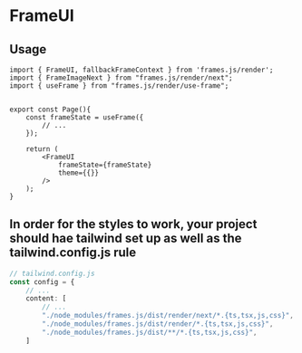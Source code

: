 # FrameUI

## Usage

```tsx [frames.js/render/types.tsx]
import { FrameUI, fallbackFrameContext } from 'frames.js/render';
import { FrameImageNext } from "frames.js/render/next";
import { useFrame } from "frames.js/render/use-frame";


export const Page(){
    const frameState = useFrame({
        // ...
    });

    return (
        <FrameUI
            frameState={frameState}
            theme={{}}
        />
    );
}

```

## In order for the styles to work, your project should hae tailwind set up as well as the tailwind.config.js rule

```ts
// tailwind.config.js
const config = {
    // ...
    content: [
        // ...
        "./node_modules/frames.js/dist/render/next/*.{ts,tsx,js,css}",
        "./node_modules/frames.js/dist/render/*.{ts,tsx,js,css}",
        "./node_modules/frames.js/dist/**/*.{ts,tsx,js,css}",
    ]
```